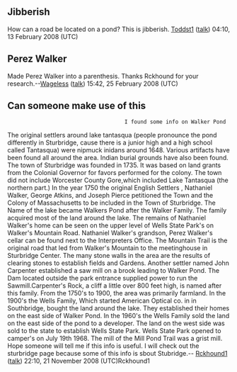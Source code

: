 <article id="15731179" title=Talk:Walker Pond>
	<talkpage id="15731179" title="Talk:Walker Pond">
{{Talk header}}
{{WikiProject Lakes|importance=|class=stub}}
{{WikiProject United States|class=stub|importance=low|MA=yes|MA-importance=}}
{{Old AfD multi|date= [[16 Febraury]] [[2008]] |result= '''No Consensus''' |page= Walker Pond }}

==Jibberish==
How can a road be located on a pond? This is jibberish. [[User:Toddst1|Toddst1]] ([[User talk:Toddst1|talk]]) 04:10, 13 February 2008 (UTC)

==Perez Walker==
Made Perez Walker into a parenthesis.  Thanks Rckhound for your research.--[[User:Wageless|Wageless]] ([[User talk:Wageless|talk]]) 15:42, 25 February 2008 (UTC)

==Can someone make use of this==
                                      I found some info on Walker Pond 
The original settlers around lake tantasqua (people pronounce the pond differently in Sturbridge, cause there is a junior high and a high school called Tantasqua) were nipmuck inidans around 1648. Various artifacts have been found all around the area. Indian burial grounds have also been found. The town of Sturbridge was founded in 1735. It was based on land grants from the Colonial Governor for favors performed for the colony. The town did not include Worcester County Gore,which included Lake Tantasqua (the northern part.) In the year 1750 the original English Settlers , Nathaniel Walker, George Atkins, and Joseph Pierce petitioned the Town and the Colony of Massachusetts to be included in the Town of Sturbridge. The Name of the lake became Walkers Pond after the Walker Family. The family acquired most of the land around the lake. The remains of Nathaniel Walker's home can be seen on the upper level of Wells State Park's on Walker's Mountain Road. Nathaniel Walker's grandson, Perez Walker's cellar can be found next to the Interpreters Office. The Mountain Trail is the original road that led from Walker's Mountain to the meetinghouse in Sturbridge Center. The many stone walls in the area are the results of clearing stones to establish fields and Gardens. Another settler named John Carpenter established a saw mill on a brook leading to Walker Pond. The Dam located outside the park entrance supplied power to run the Sawmill.Carpenter's Rock, a cliff a little over 800 feet high, is named after this family. From the 1750's to 1900, the area was primarily farmland. In the 1900's the Wells Family, Which started American Optical co. in in Southbridge, bought the land around the lake. They established their homes on the east side of Walker Pond. In the 1960's the Wells Family sold the land on the east side of the pond to a developer. The land on the west side was sold to the state to establish Wells State Park. Wells State Park opened to camper's on July 19th 1968. The mill of the Mill Pond Trail was a grist mill. Hope someone will tell me if this info is useful. I will check out the sturbridge page because some of this info is sbout Stubridge.--   [[User:Rckhound1|Rckhound1]] ([[User talk:Rckhound1|talk]]) 22:10, 21 November 2008 (UTC)Rckhound1
	</talkpage>
</article>